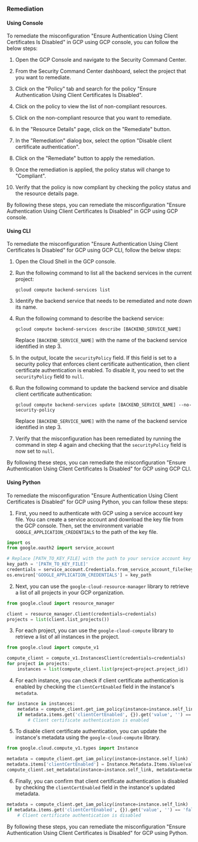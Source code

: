 ### Remediation

#### Using Console

To remediate the misconfiguration "Ensure Authentication Using Client Certificates Is Disabled" in GCP using GCP console, you can follow the below steps:

1. Open the GCP Console and navigate to the Security Command Center.

2. From the Security Command Center dashboard, select the project that you want to remediate.

3. Click on the "Policy" tab and search for the policy "Ensure Authentication Using Client Certificates Is Disabled".

4. Click on the policy to view the list of non-compliant resources.

5. Click on the non-compliant resource that you want to remediate.

6. In the "Resource Details" page, click on the "Remediate" button.

7. In the "Remediation" dialog box, select the option "Disable client certificate authentication".

8. Click on the "Remediate" button to apply the remediation.

9. Once the remediation is applied, the policy status will change to "Compliant".

10. Verify that the policy is now compliant by checking the policy status and the resource details page.

By following these steps, you can remediate the misconfiguration "Ensure Authentication Using Client Certificates Is Disabled" in GCP using GCP console.

#### Using CLI

To remediate the misconfiguration "Ensure Authentication Using Client Certificates Is Disabled" for GCP using GCP CLI, follow the below steps:

1. Open the Cloud Shell in the GCP console.

2. Run the following command to list all the backend services in the current project:

   ```
   gcloud compute backend-services list
   ```

3. Identify the backend service that needs to be remediated and note down its name.

4. Run the following command to describe the backend service:

   ```
   gcloud compute backend-services describe [BACKEND_SERVICE_NAME]
   ```

   Replace `[BACKEND_SERVICE_NAME]` with the name of the backend service identified in step 3.

5. In the output, locate the `securityPolicy` field. If this field is set to a security policy that enforces client certificate authentication, then client certificate authentication is enabled. To disable it, you need to set the `securityPolicy` field to `null`.

6. Run the following command to update the backend service and disable client certificate authentication:

   ```
   gcloud compute backend-services update [BACKEND_SERVICE_NAME] --no-security-policy
   ```

   Replace `[BACKEND_SERVICE_NAME]` with the name of the backend service identified in step 3.

7. Verify that the misconfiguration has been remediated by running the command in step 4 again and checking that the `securityPolicy` field is now set to `null`.

By following these steps, you can remediate the misconfiguration "Ensure Authentication Using Client Certificates Is Disabled" for GCP using GCP CLI.

#### Using Python

To remediate the misconfiguration "Ensure Authentication Using Client Certificates is Disabled" for GCP using Python, you can follow these steps:

1. First, you need to authenticate with GCP using a service account key file. You can create a service account and download the key file from the GCP console. Then, set the environment variable `GOOGLE_APPLICATION_CREDENTIALS` to the path of the key file.

```python
import os
from google.oauth2 import service_account

# Replace [PATH_TO_KEY_FILE] with the path to your service account key file
key_path = '[PATH_TO_KEY_FILE]'
credentials = service_account.Credentials.from_service_account_file(key_path)
os.environ['GOOGLE_APPLICATION_CREDENTIALS'] = key_path
```

2. Next, you can use the `google-cloud-resource-manager` library to retrieve a list of all projects in your GCP organization.

```python
from google.cloud import resource_manager

client = resource_manager.Client(credentials=credentials)
projects = list(client.list_projects())
```

3. For each project, you can use the `google-cloud-compute` library to retrieve a list of all instances in the project.

```python
from google.cloud import compute_v1

compute_client = compute_v1.InstancesClient(credentials=credentials)
for project in projects:
    instances = list(compute_client.list(project=project.project_id))
```

4. For each instance, you can check if client certificate authentication is enabled by checking the `clientCertEnabled` field in the instance's `metadata`.

```python
for instance in instances:
    metadata = compute_client.get_iam_policy(instance=instance.self_link)
    if metadata.items.get('clientCertEnabled', {}).get('value', '') == 'true':
        # Client certificate authentication is enabled
```

5. To disable client certificate authentication, you can update the instance's metadata using the `google-cloud-compute` library.

```python
from google.cloud.compute_v1.types import Instance

metadata = compute_client.get_iam_policy(instance=instance.self_link)
metadata.items['clientCertEnabled'] = Instance.Metadata.Items.Value(value='false')
compute_client.set_metadata(instance=instance.self_link, metadata=metadata)
```

6. Finally, you can confirm that client certificate authentication is disabled by checking the `clientCertEnabled` field in the instance's updated metadata.

```python
metadata = compute_client.get_iam_policy(instance=instance.self_link)
if metadata.items.get('clientCertEnabled', {}).get('value', '') == 'false':
    # Client certificate authentication is disabled
```

By following these steps, you can remediate the misconfiguration "Ensure Authentication Using Client Certificates is Disabled" for GCP using Python.

